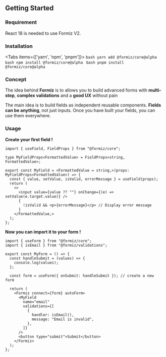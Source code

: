 
## **Getting Started**

### Requirement

React 18 is needed to use Formiz V2.

### Installation

<Tabs items={['yarn', 'npm', 'pnpm']}>
  <Tab>
    ```bash
    yarn add @formiz/core@alpha
    ```
  </Tab>
  <Tab>
    ```bash
    npm install @formiz/core@alpha
    ```
  </Tab>
  <Tab>
    ```bash
    pnpm install @formiz/core@alpha
    ```
  </Tab>
</Tabs>

### Concept

The idea behind **Formiz** is to allows you to build advanced forms with **multi-step**, **complex validations** and a **good UX** without pain

The main idea is to build fields as independent reusable components. **Fields can be anything**, not just inputs. Once you have built your fields, you can use them everywhere.

### Usage

**Create your first field !**

```tsx
import { useField, FieldProps } from "@formiz/core";

type MyFieldProps<FormattedValue> = FieldProps<string, FormattedValue>;

export const MyField = <FormattedValue = string,>(props: MyFieldProps<FormattedValue>) => {
  const { value, setValue, isValid, errorMessage } = useField(props);
  return (
    <>
      <input value={value ?? ""} onChange={(e) => setValue(e.target.value)} />
      {
        !isValid && <p>{errorMessage}</p> // Display error message
      }
    </FormattedValue,>
  );
};
```

**Now you can import it to your form !**

```tsx
import { useForm } from "@formiz/core";
import { isEmail } from "@formiz/validations";

export const MyForm = () => {
  const handleSubmit = (values) => {
    console.log(values);
  };

  const form = useForm({ onSubmit: handleSubmit }); // create a new form
  
  return (
    <Formiz connect={form} autoForm>
      <MyField
        name="email"
        validations={[
          {
            handler: isEmail(),
            message: "Email is invalid",
          },
        ]}
      />
      <button type="submit">Submit</button>
    </Formiz>
  );
};
```

